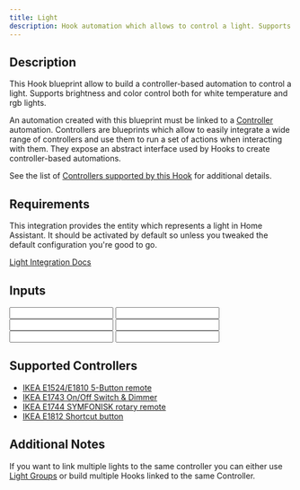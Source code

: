 ```yaml
---
title: Light
description: Hook automation which allows to control a light. Supports brightness and color control both for white temperature and rgb lights.
---
```



## Description

This Hook blueprint allow to build a controller-based automation to control a light. Supports brightness and color control both for white temperature and rgb lights.

An automation created with this blueprint must be linked to a [Controller](https://epmatt.github.io/awesome-ha-blueprints/blueprints/controllers) automation. Controllers are blueprints which allow to easily integrate a wide range of controllers and use them to run a set of actions when interacting with them. They expose an abstract interface used by Hooks to create controller-based automations.

See the list of [Controllers supported by this Hook](https://epmatt.github.io/awesome-ha-blueprints/blueprints/hooks/light#supported-controllers) for additional details.

## Requirements

<Requirement
 id='controller'
 required
 />

<Requirement
name='Light Integration'
required>

This integration provides the entity which represents a light in Home Assistant. It should be activated by default so unless you tweaked the default configuration you're good to go.

[Light Integration Docs](https://www.home-assistant.io/integrations/light/)
</Requirement>

## Inputs

<Input
 name='Controller device'
 description='The controller device which will control the light. Choose a value only if the integration used to connect the controller to Home Assistant exposes it as a Device. This value should match the one specified in the corresponding Controller automation.'
 selector='device'
 />
<Input
 name='Controller entity'
 description='The controller entity which will control the light. Choose a value only if the integration used to connect the controller to Home Assistant exposes it as an Entity. This value should match the one specified in the corresponding Controller automation.'
 selector='entity'
 />
<Input
 name='Controller model'
 description='The model for the controller used in this automation. Choose a value from the list of supported controllers.'
 selector='select'
 required
 />
<Input
 name='Light'
 description='Light which will be controlled with this automation.'
 selector='entity'
 required
 />
<Input
 name='Light Color Mode'
 description='Specify how the controller will set the light color. Choose "Color Temperature" and "Hue - Saturation" depending on the features supported by your light. If you are not sure you can select "Auto"'
 selector='select'
 />
<Input
 name='Light Transition'
 description='Number that represents the time (in milliseconds) the light should take turn on or off, if the light supports it.'
 selector='number'
 />

## Supported Controllers

- [IKEA E1524/E1810 5-Button remote](https://epmatt.github.io/awesome-ha-blueprints/blueprints/controllers/ikea_e1524_e1810)
- [IKEA E1743 On/Off Switch & Dimmer](https://epmatt.github.io/awesome-ha-blueprints/blueprints/controllers/ikea_e1743)
- [IKEA E1744 SYMFONISK rotary remote](https://epmatt.github.io/awesome-ha-blueprints/blueprints/controllers/ikea_e1744)
- [IKEA E1812 Shortcut button](https://epmatt.github.io/awesome-ha-blueprints/blueprints/controllers/ikea_e1812)

## Additional Notes

If you want to link multiple lights to the same controller you can either use [Light Groups](https://www.home-assistant.io/integrations/light.group/) or build multiple Hooks linked to the same Controller.
